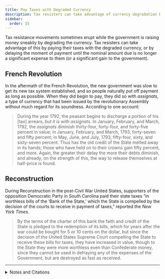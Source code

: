 ```yaml
---
title: Pay Taxes with Degraded Currency
description: Tax resisters can take advantage of currency degradation by paying taxes with worthless money.
sidebar:
  order: 15
---
```


Tax resistance movements sometimes erupt while the government is raising money sneakily by degrading the currency.
Tax resisters can take advantage of this by paying their taxes with the degraded currency, or by delaying the moment of payment until the nominal amount due is no longer a significant expense to them (or a significant gain to the government).

## <Badge text="Example" size="medium" /> French Revolution

In the aftermath of the French Revolution, the new government was slow to get its new tax system established, and so people naturally put off payment as long as possible.
When they did begin to pay, they did so with <i lang="fr">assignats</i>, a type of currency that had been issued by the revolutionary Assembly without much regard for its soundness.
According to one account:

> During the year 1792, the peasant begins to discharge a portion of his [tax] arrears, *but it is with <i lang="fr">assignats</i>*.
> In January, February, and March, 1792, the <i lang="fr">assignats</i> diminish thirty-four, forty-four, and forty-five percent in value; in January, February, and March, 1793, forty-seven and fifty percent; in May, June, and July, 1793, fifty-four, sixty, and sixty-seven percent.
> Thus has the old credit of the State melted away in its hands; those who have held on to their crowns gain fifty percent, and more.
> Again, the greater their delay the more their debts diminish, and already, on the strength of this, the way to release themselves at half-price is found.

## <Badge text="Example" size="medium" /> Reconstruction

During Reconstruction in the post-Civil War United States, supporters of the opposition Democratic Party in South Carolina paid their state taxes “in worthless bills of the ‘Bank of the State,’ which the State is compelled by the decision of the courts to receive in payment of taxes,” reported the <i>New York Times</i>.

> By the terms of the charter of this bank the faith and credit of the State is pledged to the redemption of its bills, which for years after the war could be bought for 5 or 10 cents on the dollar, but since the decision of the United States Supreme Court compelling the State to receive these bills for taxes, they have increased in value, though to the State they were more worthless even than Confederate money, since they cannot be used in defraying any of the expenses of the Government, but are destroyed as fast as received.

<Aside type="tip" title="Wikipedia">
  <WikipediaBadge title="French Revolution" />
  <WikipediaBadge title="Assignat" />
  <WikipediaBadge title="Reconstruction in South Carolina" />
</Aside>

---

<details>
<summary>Notes and Citations</summary>

* Taine, Hippolyte “The Revolution” <i>We Won’t Pay: A Tax Resistance Reader</i> (2008) pp. 140–53
* “Political Intelligence: Tax-Payers of South Carolina” <i>New York Times</i> 8 January 1877

</details>
